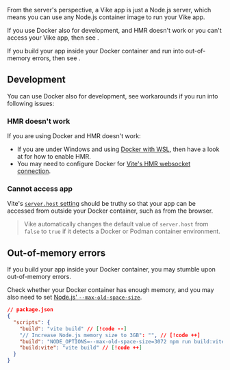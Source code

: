 
<CommunityNote url="https://www.docker.com/" />

From the server's perspective, a Vike app is just a Node.js server, which means you can use any Node.js container image to run your Vike app.

If you use Docker also for development, and HMR doesn't work or you can't access your Vike app, then see <Link href="#development" />.

If you build your app inside your Docker container and run into out-of-memory errors, then see <Link href="#out-of-memory-errors" />.


## Development

You can use Docker also for development, see workarounds if you run into following issues:

### HMR doesn't work

If you are using Docker and <Link href="/glossary#hmr">HMR</Link> doesn't work:
- If you are under Windows and using [Docker with WSL](https://docs.docker.com/desktop/setup/install/windows-install/), then have a look at <Link href="/wsl" /> for how to enable HMR.
- You may need to configure Docker for [Vite's HMR websocket connection](https://vite.dev/config/server-options.html#server-hmr).

### Cannot access app

Vite's [`server.host` setting](https://vite.dev/config/server-options.html#server-host) should be truthy so that your app can be accessed from outside your Docker container, such as from the browser.

> Vike automatically changes the default value of `server.host` from `false` to `true` if it detects a Docker or Podman container environment.


## Out-of-memory errors

If you build your app inside your Docker container, you may stumble upon out-of-memory errors.

Check whether your Docker container has enough memory, and you may also need to set [Node.js' `--max-old-space-size`](https://nodejs.org/api/cli.html#--max-old-space-sizesize-in-megabytes).

```json
// package.json
{
  "scripts": {
    "build": "vite build" // [!code --]
    "// Increase Node.js memory size to 3GB": "", // [!code ++]
    "build": "NODE_OPTIONS=--max-old-space-size=3072 npm run build:vite", // [!code ++]
    "build:vite": "vite build" // [!code ++]
  }
}
```
